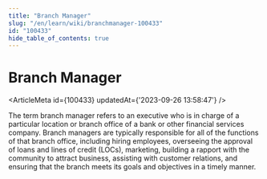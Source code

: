 ```yaml
---
title: "Branch Manager"
slug: "/en/learn/wiki/branchmanager-100433"
id: "100433"
hide_table_of_contents: true
---
```



# Branch Manager

<ArticleMeta id={100433} updatedAt={'2023-09-26 13:58:47'} />
<div className='border-solid border-b border-t-0 my-4 border-[var(--ifm-color-gray-300)]' />

The term branch manager refers to an executive who is in charge of a particular location or branch office of a bank or other financial services company. Branch managers are typically responsible for all of the functions of that branch office, including hiring employees, overseeing the approval of loans and lines of credit (LOCs), marketing, building a rapport with the community to attract business, assisting with customer relations, and ensuring that the branch meets its goals and objectives in a timely manner.

